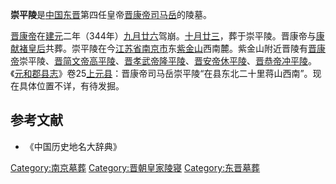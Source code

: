 '''崇平陵'''是[[中国|中国]][[东晋|东晋]]第四任皇帝[[司马岳|晋康帝司马岳]]的陵墓。

[[晋康帝|晋康帝]]在[[建元_(东晋)|建元]]二年（344年）[[九月廿六|九月廿六]]驾崩。[[十月廿三|十月廿三]]，葬于崇平陵。晋康帝与[[褚蒜子|康献褚皇后]]共葬。崇平陵在今[[江苏省|江苏省]][[南京市|南京市]]东[[紫金山|紫金山]]西南麓。紫金山附近晋陵有[[晋康帝|晋康帝]]崇平陵、[[晋简文帝|晋简文帝]][[高平陵_(晉)|高平陵]]、[[晋孝武帝|晋孝武帝]][[隆平陵|隆平陵]]、[[晋安帝|晋安帝]][[休平陵|休平陵]]、[[晋恭帝|晋恭帝]][[冲平陵|冲平陵]]。《[[元和郡县志|元和郡县志]]》卷25[[上元县|上元县]]：晋康帝司马岳崇平陵“在县东北二十里蒋山西南”。现在具体位置不详，有待发掘。

==参考文献==
*《中国历史地名大辞典》 

[[Category:南京墓葬|Category:南京墓葬]]
[[Category:晋朝皇家陵寝|Category:晋朝皇家陵寝]]
[[Category:东晋墓葬|Category:东晋墓葬]]